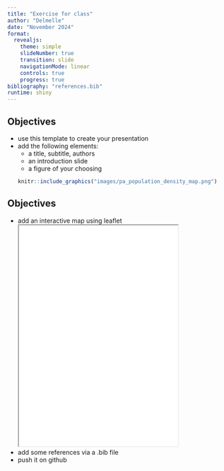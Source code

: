 ```yaml
---
title: "Exercise for class"
author: "Delmelle"
date: "November 2024"
format: 
  revealjs: 
    theme: simple
    slideNumber: true
    transition: slide
    navigationMode: linear
    controls: true
    progress: true
bibliography: "references.bib"
runtime: shiny
---
```



## Objectives
- use this template to create your presentation
- add the following elements:
  - a title, subtitle, authors
  - an introduction slide
  - a figure of your choosing
```r
knitr::include_graphics("images/pa_population_density_map.png")
```

## Objectives
- add an interactive map using leaflet
**<iframe src="images/pa_population_density_map.html" width="75%" height="500px"></iframe>**
- add some references via a .bib file
- push it on github



